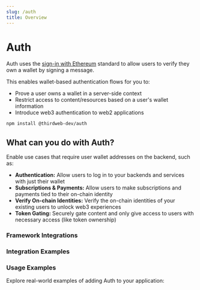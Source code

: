 ```yaml
---
slug: /auth
title: Overview
---
```


# Auth


Auth uses the [sign-in with Ethereum](https://eips.ethereum.org/EIPS/eip-4361) standard to allow users to
verify they own a wallet by signing a message.

This enables wallet-based authentication flows for you to:

- Prove a user owns a wallet in a server-side context
- Restrict access to content/resources based on a user's wallet information
- Introduce web3 authentication to web2 applications

```bash npm2yarn
npm install @thirdweb-dev/auth
```

## What can you do with Auth?

Enable use cases that require user wallet addresses on the backend, such as:

- **Authentication:** Allow users to log in to your backends and services with just their wallet
- **Subscriptions & Payments:** Allow users to make subscriptions and payments tied to their on-chain identity
- **Verify On-chain Identities:** Verify the on-chain identities of your existing users to unlock web3 experiences
- **Token Gating:** Securely gate content and only give access to users with necessary access (like token ownership)

<div className="row" style={{ marginBottom: 12 }}>
  <div className="col col--12" style={{ padding: 8 }}>
    <QuickstartCard
      name="Quickstart"
      link="/auth/quickstart"
      description="Implement a sign-in with Ethereum flow in Next.js"
      image="/assets/icons/education.png"
    />
  </div>
</div>

### Framework Integrations

<div className="row">
  <div className="col col--6" style={{ padding: 8 }}>
    <QuickstartCard
      name="Next.js"
      link="https://github.com/thirdweb-example/thirdweb-auth-next"
      description=""
      image="/assets/languages/nextjs.png"
    />
  </div>
  <div className="col col--6" style={{ padding: 8 }}>
    <QuickstartCard
      name="Express"
      link="https://github.com/thirdweb-example/thirdweb-auth-express"
      description=""
      image="/assets/languages/javascript.png"
    />
  </div>
</div>

<div className="row">
  <div className="col col--6" style={{ padding: 8 }}>
    <QuickstartCard
      name="Flask"
      link="https://github.com/thirdweb-example/thirdweb-auth-flask"
      description=""
      image="/assets/languages/python.png"
    />
  </div>
  <div className="col col--6" style={{ padding: 8 }}>
    <QuickstartCard
      name="Fiber"
      link="https://github.com/thirdweb-example/thirdweb-auth-fiber"
      description=""
      image="/assets/languages/go.png"
    />
  </div>
</div>

### Integration Examples

<div className="row" style={{ marginTop: 24 }}>
  <div className="col col--4" style={{ padding: 8 }}>
    <QuickstartCard
      name="NextAuth"
      link="https://github.com/thirdweb-example/thirdweb-auth-next-auth"
      description=""
      image="/assets/languages/nextauth.png"
    />
  </div>
  <div className="col col--4" style={{ padding: 8 }}>
    <QuickstartCard
      name="Supabase"
      link="https://github.com/thirdweb-example/thirdweb-auth-supabase"
      description=""
      image="/assets/languages/supabase.png"
    />
  </div>
  <div className="col col--4" style={{ padding: 8 }}>
    <QuickstartCard
      name="Firebase"
      link="https://github.com/thirdweb-example/firebase-auth"
      description=""
      image="/assets/languages/firebase.png"
    />
  </div>
</div>

### Usage Examples

Explore real-world examples of adding Auth to your application:

<div className="row" style={{ marginTop: 24 }}>
  <div className="col col--6" style={{ padding: 8 }}>
    <QuickstartCard
      name="NFT Gated Website"
      link="https://github.com/thirdweb-example/nft-gated-website"
      description="Restrict access to content to NFT holders"
      image="/assets/icons/nft.png"
    />
  </div>
  <div className="col col--6" style={{ padding: 8 }}>
    <QuickstartCard
      name="Stripe Subscription Payments"
      link="https://github.com/thirdweb-example/thirdweb-stripe"
      description="Accept payments for a subscription service"
      image="/assets/icons/token.png"
    />
  </div>
</div>
